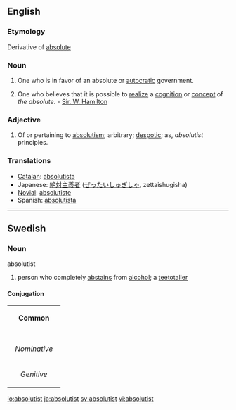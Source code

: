 {{wikipedia}}
==English==

===Etymology===
Derivative of [[absolute]]

===Noun===
{{en-noun}}
# One who is in favor of an absolute or [[autocratic]] government.
# {{metaphysics}} One who believes that it is possible to [[realize]] a [[cognition]] or [[concept]] of ''the absolute''. - [[Sir. W. Hamilton]]

===Adjective===
{{en-adj}}

# Of or pertaining to [[absolutism]]; arbitrary; [[despotic]]; as, ''absolutist'' principles.

===Translations===
{{rfc-level|Translations at L3+ (AutoFormat would have corrected level of Translations)}}
*[[Catalan]]: [[absolutista]] {{m}} {{f}}
*Japanese: [[絶対主義者]] ([[ぜったいしゅぎしゃ]], zettaishugisha)
*[[Novial]]: [[absolutiste]]
*Spanish: [[absolutista]] {{m}} {{f}}

----

==Swedish==

===Noun===
;absolutist

# person who completely [[abstains]] from [[alcohol]]; a [[teetotaller]]

====Conjugation====
{| border=1 cellspacing=0
| bgcolor=#FFFFF0 colspan=5 align=center | '''Common'''
|-
|- bgcolor=#FFFFF0 align=center
! rowspan=2 |
| colspan=2 width=105 | ''Singular''
| colspan=2 | ''Plural''
|- bgcolor=#FFFFF0 align=center
| width=105 | ''Indefinite''
| width=105 | ''Definite''
| width=105 | ''Indefinite''
|  width=105 | ''Definite''
|- align=center
| width=105 bgcolor=#FFFFF0 | ''Nominative''
| [[absolutist]]
| [[absolutisten]]
| [[absolutister]]
| [[absolutisterna]]
|- align=center
| width=105 bgcolor=#FFFFF0 | ''Genitive''
| [[absolutists]]
| [[absolutistens]]
| [[absolutisters]]
| [[absolutisternas]]
|}

[[io:absolutist]]
[[ja:absolutist]]
[[sv:absolutist]]
[[vi:absolutist]]